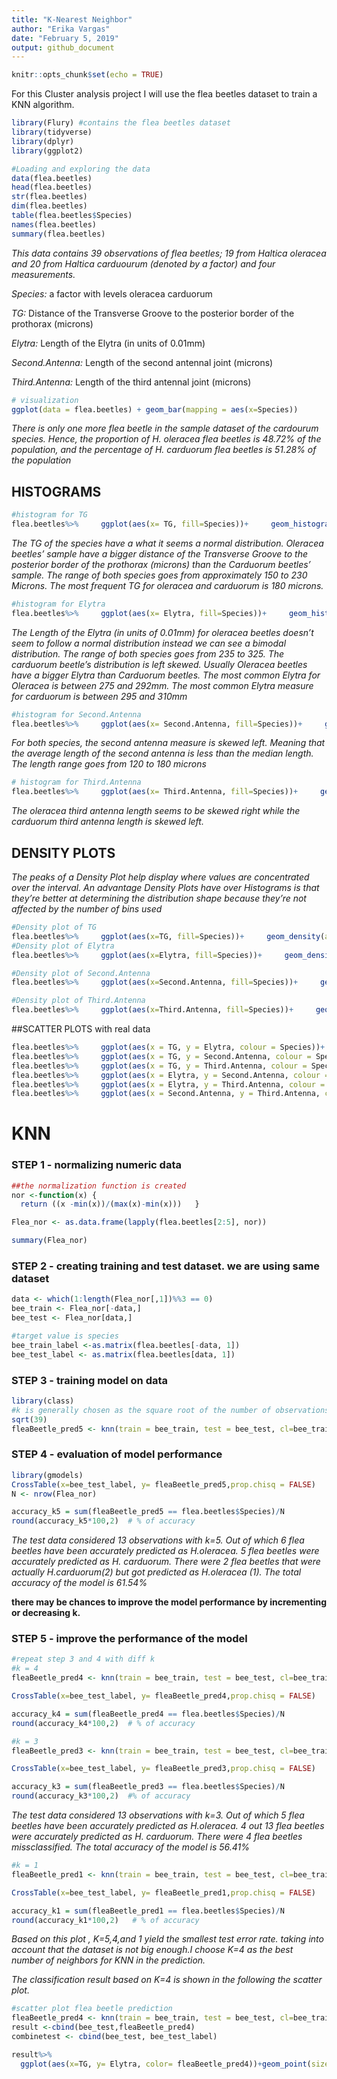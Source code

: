 ```yaml
---
title: "K-Nearest Neighbor"
author: "Erika Vargas"
date: "February 5, 2019"
output: github_document
---
```


```r
knitr::opts_chunk$set(echo = TRUE)
```

For this Cluster analysis project I will use the flea beetles dataset to train a KNN algorithm. 
```r
library(Flury) #contains the flea beetles dataset
library(tidyverse)
library(dplyr)
library(ggplot2)

```

```r
#Loading and exploring the data
data(flea.beetles)
head(flea.beetles)
str(flea.beetles)
dim(flea.beetles)
table(flea.beetles$Species)
names(flea.beetles)
summary(flea.beetles)


```
*This data contains 39 observations of flea beetles; 19 from Haltica oleracea and 20 from Haltica carduourum (denoted by a factor) and four measurements. *

*Species:* a factor with levels oleracea carduorum

*TG:* Distance of the Transverse Groove to the posterior border of the prothorax (microns)

*Elytra:* Length of the Elytra (in units of 0.01mm)

*Second.Antenna:* Length of the second antennal joint (microns)

*Third.Antenna:* Length of the third antennal joint (microns)

```r
# visualization
ggplot(data = flea.beetles) + geom_bar(mapping = aes(x=Species))
```

*There is only one more flea beetle in the sample dataset of the cardourum species. Hence, the proportion of  H. oleracea flea beetles is 48.72% of the population, and the percentage of H. carduorum flea beetles is 51.28% of the population*

## HISTOGRAMS
```r
#histogram for TG
flea.beetles%>%     ggplot(aes(x= TG, fill=Species))+     geom_histogram(binwidth = 10) 
```
*The TG of the species have a what it seems a normal distribution. Oleracea beetles’ sample have a bigger distance of the Transverse Groove to the posterior border of the prothorax (microns) than the Carduorum beetles’ sample. The range of both species goes from approximately 150 to 230 Microns. The most frequent TG for oleracea and carduorum is 180 microns.*
```r
#histogram for Elytra
flea.beetles%>%     ggplot(aes(x= Elytra, fill=Species))+     geom_histogram(binwidth = 10) 
```

*The Length of the Elytra (in units of 0.01mm) for oleracea beetles doesn’t seem to follow a normal distribution instead we can see a bimodal distribution. The range of both species goes from 235 to 325. The carduorum beetle’s distribution is left skewed. Usually Oleracea beetles have a bigger Elytra than Carduorum beetles. The most common Elytra for Oleracea is between 275 and 292mm. The most common Elytra measure for carduorum is between 295 and 310mm*

```r
#histogram for Second.Antenna
flea.beetles%>%     ggplot(aes(x= Second.Antenna, fill=Species))+     geom_histogram(binwidth = 8) 
```

*For both species, the second antenna measure is skewed left. Meaning that the average length of the second antenna is less than the median length. The length range goes from 120 to 180 microns*

```r
# histogram for Third.Antenna
flea.beetles%>%     ggplot(aes(x= Third.Antenna, fill=Species))+     geom_histogram(binwidth = 10)
```

*The oleracea third antenna length seems to be skewed right while the carduorum third antenna length is skewed left.*

## DENSITY PLOTS
*The peaks of a Density Plot help display where values are concentrated over the interval. An advantage Density Plots have over Histograms is that they're better at determining the distribution shape because they're not affected by the number of bins used*

```r
#Density plot of TG
flea.beetles%>%     ggplot(aes(x=TG, fill=Species))+     geom_density(alpha=0.5) 
#Density plot of Elytra
flea.beetles%>%     ggplot(aes(x=Elytra, fill=Species))+     geom_density(alpha=0.5)

#Density plot of Second.Antenna
flea.beetles%>%     ggplot(aes(x=Second.Antenna, fill=Species))+     geom_density(alpha=0.5) 

#Density plot of Third.Antenna
flea.beetles%>%     ggplot(aes(x=Third.Antenna, fill=Species))+     geom_density(alpha=0.5) 

```

##SCATTER PLOTS with real data

```r
flea.beetles%>%     ggplot(aes(x = TG, y = Elytra, colour = Species))+     geom_point(size = 3)
flea.beetles%>%     ggplot(aes(x = TG, y = Second.Antenna, colour = Species))+     geom_point(size = 3)
flea.beetles%>%     ggplot(aes(x = TG, y = Third.Antenna, colour = Species))+     geom_point(size = 3)
flea.beetles%>%     ggplot(aes(x = Elytra, y = Second.Antenna, colour = Species))+     geom_point(size = 3)
flea.beetles%>%     ggplot(aes(x = Elytra, y = Third.Antenna, colour = Species))+     geom_point(size = 3)
flea.beetles%>%     ggplot(aes(x = Second.Antenna, y = Third.Antenna, colour = Species))+     geom_point(size = 3)

```

# KNN

### STEP 1 - normalizing numeric data
```r
##the normalization function is created
nor <-function(x) {
  return ((x -min(x))/(max(x)-min(x)))   }

Flea_nor <- as.data.frame(lapply(flea.beetles[2:5], nor))

summary(Flea_nor)
```


### STEP 2 - creating training and test dataset. we are using same dataset
```r

data <- which(1:length(Flea_nor[,1])%%3 == 0)
bee_train <- Flea_nor[-data,]
bee_test <- Flea_nor[data,]

#target value is species
bee_train_label <-as.matrix(flea.beetles[-data, 1])
bee_test_label <- as.matrix(flea.beetles[data, 1])
```


### STEP 3 - training model on data
```r
library(class)
#k is generally chosen as the square root of the number of observations
sqrt(39)
fleaBeetle_pred5 <- knn(train = bee_train, test = bee_test, cl=bee_train_label,k=5)
```


### STEP 4 - evaluation of model performance
```r
library(gmodels)
CrossTable(x=bee_test_label, y= fleaBeetle_pred5,prop.chisq = FALSE)
N <- nrow(Flea_nor)

accuracy_k5 = sum(fleaBeetle_pred5 == flea.beetles$Species)/N
round(accuracy_k5*100,2)  # % of accuracy

```

*The test data considered 13 observations with k=5. Out of which 6 flea beetles have been accurately predicted as H.oleracea. 5 flea beetles were accurately predicted as H. carduorum. There were 2 flea beetles that were actually H.carduorum(2) but got predicted as H.oleracea (1).*
*The total accuracy of the model is 61.54%*

**there may be chances to improve the model performance by incrementing or decreasing k.**


### STEP 5 - improve the performance of the model
```r
#repeat step 3 and 4 with diff k 
#k = 4
fleaBeetle_pred4 <- knn(train = bee_train, test = bee_test, cl=bee_train_label,k=4)

CrossTable(x=bee_test_label, y= fleaBeetle_pred4,prop.chisq = FALSE)

accuracy_k4 = sum(fleaBeetle_pred4 == flea.beetles$Species)/N
round(accuracy_k4*100,2)  # % of accuracy
```

```r
#k = 3
fleaBeetle_pred3 <- knn(train = bee_train, test = bee_test, cl=bee_train_label,k=3)

CrossTable(x=bee_test_label, y= fleaBeetle_pred3,prop.chisq = FALSE)

accuracy_k3 = sum(fleaBeetle_pred3 == flea.beetles$Species)/N
round(accuracy_k3*100,2)  #% of accuracy
```

*The test data considered 13 observations with k=3. Out of which 5 flea beetles have been accurately predicted as H.oleracea. 4 out 13 flea beetles were accurately predicted as H. carduorum. There were 4 flea beetles missclassified.*
*The total accuracy of the model is 56.41%*

```r
#k = 1
fleaBeetle_pred1 <- knn(train = bee_train, test = bee_test, cl=bee_train_label,k=1)

CrossTable(x=bee_test_label, y= fleaBeetle_pred1,prop.chisq = FALSE)

accuracy_k1 = sum(fleaBeetle_pred1 == flea.beetles$Species)/N
round(accuracy_k1*100,2)   # % of accuracy

```


*Based on this plot , K=5,4,and 1 yield the smallest test error rate.*
*taking into account that the dataset is not big enough.I choose K=4 as the best number of neighbors for KNN in the prediction.*

*The classification result based on K=4 is shown in the following the scatter plot.*

```r
#scatter plot flea beetle prediction 
fleaBeetle_pred4 <- knn(train = bee_train, test = bee_test, cl=bee_train_label,k=4)
result <-cbind(bee_test,fleaBeetle_pred4)
combinetest <- cbind(bee_test, bee_test_label)

result%>%
  ggplot(aes(x=TG, y= Elytra, color= fleaBeetle_pred4))+geom_point(size=3)
```

